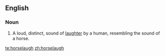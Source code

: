 ==English==

===Noun===
{{en-noun}}

# A loud, distinct, sound of [[laughter]] by a human, resembling the sound of a horse.

[[te:horselaugh]]
[[zh:horselaugh]]